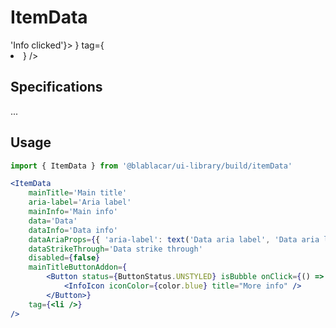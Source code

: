 


<Meta title="Items|ItemData" />

# ItemData

<Preview>
  <Story name="Default">
    <ItemData
        mainTitle='Main title'
        aria-label='Aria label'
        mainInfo='Main info'
        data='Data'
        dataInfo='Data info'
        dataAriaProps={{ 'aria-label': 'Data aria label' }}
        dataStrikeThrough='Data strike through'
        disabled={false}
        mainTitleButtonAddon={
            <Button status={ButtonStatus.UNSTYLED} isBubble onClick={() => 'Info clicked'}>
              <InfoIcon iconColor={color.blue} title="More info" />
            </Button>}
        tag={<li />}
      />
  </Story>
</Preview>

## Specifications
...

## Usage

```jsx
import { ItemData } from '@blablacar/ui-library/build/itemData'

<ItemData
    mainTitle='Main title'
    aria-label='Aria label'
    mainInfo='Main info'
    data='Data'
    dataInfo='Data info'
    dataAriaProps={{ 'aria-label': text('Data aria label', 'Data aria label') }}
    dataStrikeThrough='Data strike through'
    disabled={false}
    mainTitleButtonAddon={
        <Button status={ButtonStatus.UNSTYLED} isBubble onClick={() => 'Info clicked'}>
            <InfoIcon iconColor={color.blue} title="More info" />
        </Button>}
    tag={<li />}
/>
```

<Props of={ItemData} />

